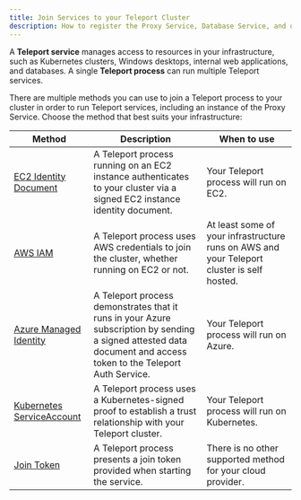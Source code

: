 ```yaml
---
title: Join Services to your Teleport Cluster
description: How to register the Proxy Service, Database Service, and other Telepoert services with your cluster.
---
```


A **Teleport service** manages access to resources in your infrastructure, such
as Kubernetes clusters, Windows desktops, internal web applications, and
databases. A single **Teleport process** can run multiple Teleport services.

There are multiple methods you can use to join a Teleport process to your
cluster in order to run Teleport services, including an instance of the Proxy
Service. Choose the method that best suits your infrastructure:

|Method|Description|When to use|
|------|-----------|-----------|
|[EC2 Identity Document](./join-services-to-your-cluster/aws-ec2.mdx)|A Teleport process running on an EC2 instance authenticates to your cluster via a signed EC2 instance identity document.|Your Teleport process will run on EC2.|
|[AWS IAM](./join-services-to-your-cluster/aws-iam.mdx)|A Teleport process uses AWS credentials to join the cluster, whether running on EC2 or not.|At least some of your infrastructure runs on AWS and your Teleport cluster is self hosted.|
|[Azure Managed Identity](./join-services-to-your-cluster/azure.mdx)|A Teleport process demonstrates that it runs in your Azure subscription by sending a signed attested data document and access token to the Teleport Auth Service.|Your Teleport process will run on Azure.|
|[Kubernetes ServiceAccount](./join-services-to-your-cluster/kubernetes.mdx)|A Teleport process uses a Kubernetes-signed proof to establish a trust relationship with your Teleport cluster.|Your Teleport process will run on Kubernetes.|
|[Join Token](./join-services-to-your-cluster/join-token.mdx)|A Teleport process presents a join token provided when starting the service.|There is no other supported method for your cloud provider.|

